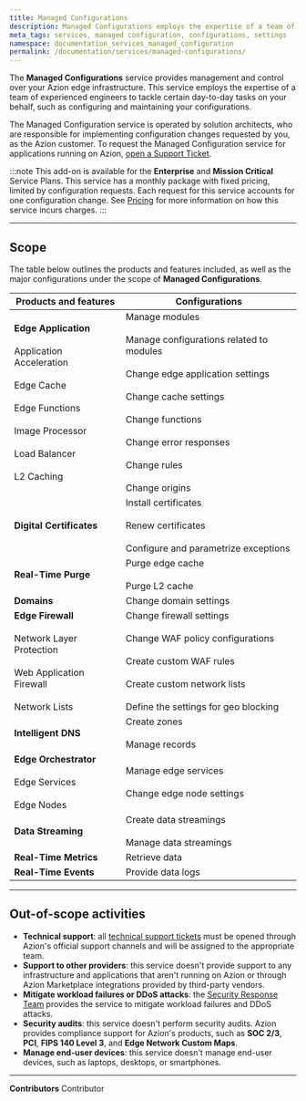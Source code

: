 ```yaml
---
title: Managed Configurations
description: Managed Configurations employs the expertise of a team of experienced engineers to tackle certain day-to-day tasks on your behalf, such as configuring and maintaining your configurations.
meta_tags: services, managed configuration, configurations, settings
namespace: documentation_services_managed_configuration
permalink: /documentation/services/managed-configurations/
---
```


The **Managed Configurations** service provides management and control over your Azion edge infrastructure. This service employs the expertise of a team of experienced engineers to tackle certain day-to-day tasks on your behalf, such as configuring and maintaining your configurations.

The Managed Configuration service is operated by solution architects, who are responsible for implementing configuration changes requested by you, as the Azion customer. To request the Managed Configuration service for applications running on Azion, [open a Support Ticket](https://tickets.azion.com/). 

:::note
This add-on is available for the **Enterprise** and **Mission Critical** Service Plans. This service has a monthly package with fixed pricing, limited by configuration requests. Each request for this service accounts for one configuration change. See [Pricing](https://www.azion.com/en/pricing/) for more information on how this service incurs charges.
:::

---

## Scope

The table below outlines the products and features included, as well as the major configurations under the scope of **Managed Configurations**.

| Products and features | Configurations |
| --- | --- |
| **Edge Application**<br></br>Application Acceleration <br></br>Edge Cache<br></br>Edge Functions<br></br>Image Processor<br></br>Load Balancer<br></br>L2 Caching | Manage modules <br></br>Manage configurations related to modules<br></br>Change edge application settings<br></br>Change cache settings<br></br>Change functions<br></br>Change error responses<br></br>Change rules<br></br>Change origins |
| **Digital Certificates** | Install certificates<br></br>Renew certificates<br></br>Configure and parametrize exceptions |
| **Real-Time Purge** | Purge edge cache<br></br>Purge L2 cache |
| **Domains** | Change domain settings |
| **Edge Firewall**<br></br>Network Layer Protection<br></br>Web Application Firewall<br></br>Network Lists | Change firewall settings<br></br>Change WAF policy configurations<br></br>Create custom WAF rules<br></br>Create custom network lists<br></br>Define the settings for geo blocking |
| **Intelligent DNS** | Create zones<br></br>Manage records | 
| **Edge Orchestrator**<br></br>Edge Services<br></br>Edge Nodes | Manage edge services <br></br>Change edge node settings |
| **Data Streaming** | Create data streamings<br></br>Manage data streamings |
| **Real-Time Metrics** | Retrieve data |
| **Real-Time Events** | Provide data logs |

---

## Out-of-scope activities

- **Technical support**: all [technical support tickets](/en/documentation/products/guides/open-tickets/) must be opened through Azion's official support channels and will be assigned to the appropriate team.
- **Support to other providers**: this service doesn't provide support to any infrastructure and applications that aren't running on Azion or through Azion Marketplace integrations provided by third-party vendors.
- **Mitigate workload failures or DDoS attacks**: the [Security Response Team](/en/documentation/services/security-response-team/) provides the service to mitigate workload failures and DDoS attacks.
- **Security audits**: this service doesn't perform security audits. Azion provides compliance support for Azion's products, such as **SOC 2/3**, **PCI**, **FIPS 140 Level 3**, and **Edge Network Custom Maps**.
- **Manage end-user devices**: this service doesn't manage end-user devices, such as laptops, desktops, or smartphones.


---


**Contributors** <ContributorList>Contributor</ContributorList>
